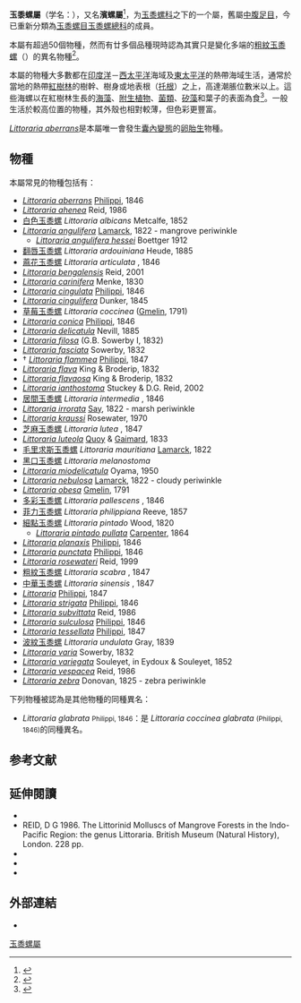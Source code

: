 {{Automatic taxobox
| image = Littoraria irrorata.jpg
| image_caption = The shell of this individual of ''[[Littoraria_irrorata|Littoraria irrorata]]'' is covered with the [[lichen|lichen]] ''[[Pyrenocollema_halodytes|Pyrenocollema halodytes]]''
| taxon = Littoraria
| authority = Griffith & Pidgeon, 1834<ref>Griffith & Pidgeon (1834). In: ''Griffith's Cuvier, Anim. Kingd., Moll., etc.'': 578.</ref>
| type_species = ''Littorina pulchra'' Sowerby, 1832
}}
'''玉黍螺屬'''（学名：''{{lang|la|Littoraria}}''），又名'''濱螺屬'''<ref>{{cite web |url=https://www.afcd.gov.hk/tc_chi/conservation/hkbiodiversity/speciesgroup/speciesgroup_mangrove.html#molluscs |title=香港紅樹林的動物 |publisher=[[香港特別行政區|香港特別行政區]][[漁農自然護理署|漁農自然護理署]] |language=zh-hant |date=2014-07-11 |access-date=2015-02-18 |archive-date=2015-04-02 |archive-url=https://web.archive.org/web/20150402151228/https://www.afcd.gov.hk/tc_chi/conservation/hkbiodiversity/speciesgroup/speciesgroup_mangrove.html#molluscs |dead-url=no }}</ref>，为[[玉黍螺科|玉黍螺科]]之下的一个屬，舊屬[[中腹足目|中腹足目]]，今已重新分類為[[玉黍螺目|玉黍螺目]][[玉黍螺總科|玉黍螺總科]]的成員{{r|WoRMS_206218}}。

本屬有超過50個物種，然而有廿多個品種現時認為其實只是變化多端的[[粗紋玉黍螺|粗紋玉黍螺]]（{{lang|la|''Littorina scabra''}}）的異名物種<ref>{{cite book |last=Reid |first=David G. |year=1986 |title=''The littorinid molluscs of mangrove forests in the Indo-Pacific region'' |publisher=British Museum (Natural History) |location=London |language=en }}</ref>。

本屬的物種大多數都在[[印度洋|印度洋]]－[[西太平洋|西太平洋]]海域及[[東太平洋|東太平洋]]的熱帶海域生活，通常於當地的熱帶[[紅樹林|紅樹林]]的樹幹、樹身或地表根（[[托根|托根]]）之上，高達潮脹位數米以上。這些海螺以在紅樹林生長的[[海藻|海藻]]、[[附生植物|附生植物]]、[[真菌|菌類]]、[[矽藻|矽藻]]和葉子的表面為食<ref name="Littoraria">{{Cite journal|title=Diet in Littoraria|url=http://link.springer.com/10.1023/A:1003226713667|last=Christensen|first=J. T.|date=1998|journal=Hydrobiologia|issue=1/3|doi=10.1023/A:1003226713667|volume=378|pages=235–236}}</ref>。一般生活於較高位置的物種，其外殼也相對較薄，但色彩更豐富。

''[[Littoraria_aberrans|Littoraria aberrans]]''是本屬唯一會發生[[囊內變態|囊內變態]]的[[卵胎生|卵胎生]]物種。

==物種==
本屬常見的物種包括有：
* ''[[Littoraria_aberrans|Littoraria aberrans]]'' [[Rodolfo_Amando_Philippi|Philippi]], 1846
* ''[[Littoraria_ahenea|Littoraria ahenea]]'' Reid, 1986
* [[白色玉黍螺|白色玉黍螺]] ''Littoraria albicans'' Metcalfe, 1852
* ''[[Littoraria_angulifera|Littoraria angulifera]]'' [[Lamarck|Lamarck]], 1822 - mangrove periwinkle
** ''[[Littoraria_angulifera_hessei|Littoraria angulifera hessei]]'' Boettger 1912
* [[翻唇玉黍螺|翻唇玉黍螺]] ''Littoraria ardouiniana'' Heude, 1885
* [[蔴花玉黍螺|蔴花玉黍螺]] ''Littoraria articulata'' {{link-en|Philippi|Rodolfo Amando Philippi}}, 1846
* ''[[Littoraria_bengalensis|Littoraria bengalensis]]'' Reid, 2001
* ''[[Littoraria_carinifera|Littoraria carinifera]]'' Menke, 1830
* ''[[Littoraria_cingulata|Littoraria cingulata]]'' [[Rodolfo_Amando_Philippi|Philippi]], 1846
* ''[[Littoraria_cingulifera|Littoraria cingulifera]]'' Dunker, 1845
* [[草莓玉黍螺|草莓玉黍螺]] ''Littoraria coccinea'' ([[格梅林|Gmelin]], 1791)
* ''[[Littoraria_conica|Littoraria conica]]'' [[Rodolfo_Amando_Philippi|Philippi]], 1846
* ''[[Littoraria_delicatula|Littoraria delicatula]]'' Nevill, 1885
* ''[[Littoraria_filosa|Littoraria filosa]]'' (G.B. Sowerby I, 1832)
* ''[[Littoraria_fasciata|Littoraria fasciata]]'' Sowerby, 1832
* † ''[[Littoraria_flammea|Littoraria flammea]]'' [[Rodolfo_Amando_Philippi|Philippi]], 1847
* ''[[Littoraria_flava|Littoraria flava]]'' King & Broderip, 1832
* ''[[Littoraria_flavaosa|Littoraria flavaosa]]'' King & Broderip, 1832
* ''[[Littoraria_ianthostoma|Littoraria ianthostoma]]'' Stuckey & D.G. Reid, 2002
* [[居間玉黍螺|居間玉黍螺]] ''Littoraria intermedia'' {{link-en|Philippi|Rodolfo Amando Philippi}}, 1846
* ''[[Littoraria_irrorata|Littoraria irrorata]]'' [[Thomas_Say|Say]], 1822 - marsh periwinkle
* ''[[Littoraria_kraussi|Littoraria kraussi]]'' Rosewater, 1970
* [[芝麻玉黍螺|芝麻玉黍螺]] ''Littoraria lutea'' {{link-en|Philippi|Rodolfo Amando Philippi}}, 1847
* ''[[Littoraria_luteola|Littoraria luteola]]'' [[Quoy|Quoy]] & [[Gaimard|Gaimard]], 1833
* [[毛里求斯玉黍螺|毛里求斯玉黍螺]] ''Littoraria mauritiana'' [[Lamarck|Lamarck]], 1822
* [[黑口玉黍螺|黑口玉黍螺]] ''Littoraria melanostoma'' {{small|Gray, 1839}}
* ''[[Littoraria_miodelicatula|Littoraria miodelicatula]]'' Oyama, 1950
* ''[[Littoraria_nebulosa|Littoraria nebulosa]]'' [[Lamarck|Lamarck]], 1822 - cloudy periwinkle
* ''[[Littoraria_obesa|Littoraria obesa]]'' [[Johann_Friedrich_Gmelin|Gmelin]], 1791
* [[多彩玉黍螺|多彩玉黍螺]] ''Littoraria pallescens'' {{link-en|Philippi|Rodolfo Amando Philippi}}, 1846
* [[菲力玉黍螺|菲力玉黍螺]] ''Littoraria philippiana'' Reeve, 1857
* [[細點玉黍螺|細點玉黍螺]] ''Littoraria pintado'' Wood, 1820
** ''[[Littoraria_pintado_pullata|Littoraria pintado pullata]]'' [[Phillip_Pearsall_Carpenter|Carpenter]], 1864
* ''[[Littoraria_planaxis|Littoraria planaxis]]'' [[Rodolfo_Amando_Philippi|Philippi]], 1846
* ''[[Littoraria_punctata|Littoraria punctata]]'' [[Rodolfo_Amando_Philippi|Philippi]], 1846
* ''[[Littoraria_rosewateri|Littoraria rosewateri]]'' Reid, 1999
* [[粗紋玉黍螺|粗紋玉黍螺]] ''Littoraria scabra'' {{link-en|Philippi|Rodolfo Amando Philippi}}, 1847
* [[中華玉黍螺|中華玉黍螺]] ''Littoraria sinensis'' {{link-en|Philippi|Rodolfo Amando Philippi}}, 1847
* ''[[Littoraria|Littoraria]]'' [[Rodolfo_Amando_Philippi|Philippi]], 1847
* ''[[Littoraria_strigata|Littoraria strigata]]'' [[Rodolfo_Amando_Philippi|Philippi]], 1846
* ''[[Littoraria_subvittata|Littoraria subvittata]]'' Reid, 1986
* ''[[Littoraria_sulculosa|Littoraria sulculosa]]'' [[Rodolfo_Amando_Philippi|Philippi]], 1846
* ''[[Littoraria_tessellata|Littoraria tessellata]]'' [[Rodolfo_Amando_Philippi|Philippi]], 1847
* [[波紋玉黍螺|波紋玉黍螺]] ''Littoraria undulata'' Gray, 1839
* ''[[Littoraria_varia|Littoraria varia]]'' Sowerby, 1832
* ''[[Littoraria_variegata|Littoraria variegata]]'' Souleyet, in Eydoux & Souleyet,  1852
* ''[[Littoraria_vespacea|Littoraria vespacea]]'' Reid, 1986
* ''[[Littoraria_zebra|Littoraria zebra]]'' Donovan, 1825 - zebra periwinkle

下列物種被認為是其他物種的同種異名：
* ''Littoraria glabrata'' <small>Philippi, 1846</small>：是 ''Littoraria coccinea glabrata'' <small>(Philippi, 1846)</small>的同種異名。

==参考文献==
{{reflist |refs=
<ref name="WoRMS_206218">{{WoRMS|id=206218|title=''Littoraria'' Gray, 1833|db=MolluscaBase|last1=Bouchet|first1=Philippe|last2=Reid|first2=David G.
|last3=Martinez|first3=Olga|last4=Vanden Berghe|first4=Edward|date=2011-08-29|access-date=2018-05-30}}</ref>
}}

==延伸閱讀==
* {{cite journal | author=REID David G.| title=New data on the taxonomy and distribution of the genus Littoraria Griffith and Pidgeon, 1834 (Gastropoda: Littorinidae) in Indo-West Pacific mangroveforests| journal=The Nautilus| year=2001| volume=115| issue=4| pages=115–139}}
* REID, D G 1986. The Littorinid Molluscs of Mangrove Forests in the Indo-Pacific Region: the genus Littoraria. British Museum (Natural History), London. 228 pp.
* {{cite journal | author=Reid D.G.| title=The genus Littoraria| journal=Veliger| year=1999| volume=42| pages=21–53}}
* {{cite journal | author=Reid D.G. & Mak, Y-M| title=Indirect evidence for ecophenotypic plasticity in radular dentition of Littoraria species (Gastropoda: Littorinidae)| journal=Journal of Molluscan Studies| year=1999| volume=65| pages=355–370| doi=10.1093/mollus/65.3.355 | issue=3}}
* {{cite journal | author=Reid D.G.| title=The phylogeny of Littoraria (Gastropoda: Littorinidae): an example of the practice and application of cladistic analysis| journal=Phuket Marine Biological Center Special Publication| year=1999| volume=19| pages=283–322}}

==外部連結==
{{commons category|Littoraria}}
*{{Wikispecies-inline|Littoraria}}
{{Taxonbar}}

[[Category:玉黍螺屬|]]